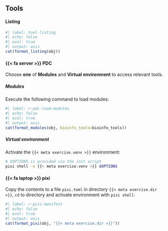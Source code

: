 <!-- markdownlint-disable MD041 -->

::: {.callout-note collapse=true}

## Tools

:::{.panel-tabset}

#### Listing

```r
#| label: tool-listing
#| echo: false
#| eval: true
#| output: asis
cat(format_listing(obj))
```

#### {{< fa server >}} PDC

Choose **one** of **Modules** and **Virtual environment** to access
relevant tools.

##### Modules

Execute the following command to load modules:

```r
#| label: r-pdc-load-modules
#| echo: false
#| eval: true
#| output: asis
cat(format_modules(obj, bioinfo_tools=bioinfo_tools))
```

##### Virtual environment

Activate the `{{< meta exercise.venv >}}` environment:

```bash
# $OPTIONS is provided via the init script
pixi shell -e {{< meta exercise.venv >}} $OPTIONS
```

#### {{< fa laptop >}} pixi

Copy the contents to a file `pixi.toml` in directory `{{< meta
exercise.dir >}}`, `cd` to directory and activate
environment with `pixi shell`:

```r
#| label: r-pixi-manifest
#| echo: false
#| eval: true
#| output: asis
cat(format_pixi(obj, "{{< meta exercise.dir >}}"))
```

:::

:::

<!-- markdownlint-enable MD041 -->
